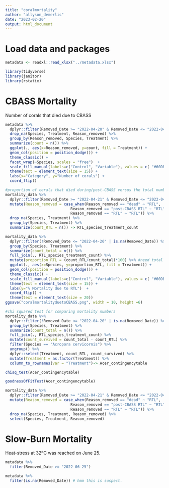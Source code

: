 ```yaml
---
title: "coralmortality"
author: "allyson_demerlis"
date: "2023-02-20"
output: html_document
---
```

# Load data and packages
```r
metadata <- readxl::read_xlsx("../metadata.xlsx")

library(tidyverse)
library(janitor)
library(rstatix)
```

# CBASS Mortality

Number of corals that died due to CBASS
```r
metadata %>% 
  dplyr::filter(Removed_Date >= "2022-04-20" & Removed_Date <= "2022-04-25") %>% 
  drop_na(Species, Treatment, Reason_removed) %>% 
  group_by(Reason_removed, Species, Treatment) %>% 
  summarize(count = n()) %>% 
  ggplot(., aes(x=Reason_removed, y=count, fill = Treatment)) +
  geom_col(position = position_dodge()) +
  theme_classic() +
  facet_wrap(~Species, scales = "free")  +
  scale_fill_manual(labels=c("Control", "Variable"), values = c( "#60DBDB", "#F54A34"))  +
  theme(text = element_text(size = 15)) +
  labs(x="Category", y="Number of corals") + 
  coord_flip()
```


```r
#proportion of corals that died during/post-CBASS versus the total number of corals that went into the CBASS
mortality_data %>% 
  dplyr::filter(Removed_Date >= "2022-04-21" & Removed_Date <= "2022-04-25") %>% 
  mutate(Reason_removed = case_when(Reason_removed == "dead" ~ "RTL",
                             Reason_removed == "post-CBASS RTL" ~ "RTL",
                             Reason_removed == "RTL" ~ "RTL")) %>% 
  drop_na(Species, Treatment) %>% 
  group_by(Species, Treatment) %>% 
  summarize(count_RTL = n()) -> RTL_species_treatment_count

```



```r
mortality_data %>% 
  dplyr::filter(!Removed_Date <= "2022-04-20" | is.na(Removed_Date)) %>% #remove everything that was removed before CBASS so you only account for RTL due to CBASS
  group_by(Species, Treatment) %>% 
  summarize(count_total = n()) %>% 
  full_join(., RTL_species_treatment_count) %>% 
  mutate(proportion_RTL = (count_RTL/count_total)*100) %>% #need total number of corals that were alive at that time
  ggplot(., aes(x=Species, y=proportion_RTL, fill = Treatment)) +
  geom_col(position = position_dodge()) +
  theme_classic() +
  scale_fill_manual(labels=c("Control", "Variable"), values = c( "#60DBDB", "#F54A34"))  +
  theme(text = element_text(size = 15)) +
  labs(y="% Mortality due to RTL")  + 
  coord_flip() +
  theme(text = element_text(size = 20)) 
ggsave("coralmortalityduetoCBASS.png", width = 10, height =6)
```


```r
#chi squared test for comparing mortality numbers
mortality_data %>% 
  dplyr::filter(!Removed_Date <= "2022-04-20" | is.na(Removed_Date)) %>% 
  group_by(Species, Treatment) %>% 
  summarize(count_total = n()) %>% 
  full_join(., RTL_species_treatment_count) %>% 
  mutate(count_survived = count_total - count_RTL) %>% 
  filter(Species == "Acropora cervicornis") %>% 
  ungroup() %>% 
  dplyr::select(Treatment, count_RTL, count_survived) %>% 
  mutate(Treatment = as.factor(Treatment)) %>% 
  column_to_rownames(var = "Treatment")-> Acer_contingencytable

chisq_test(Acer_contingencytable)

goodnessOfFitTest(Acer_contingencytable)

mortality_data %>% 
  dplyr::filter(Removed_Date >= "2022-04-21" & Removed_Date <= "2022-04-25") %>% 
  mutate(Reason_removed = case_when(Reason_removed == "dead" ~ "RTL",
                             Reason_removed == "post-CBASS RTL" ~ "RTL",
                             Reason_removed == "RTL" ~ "RTL")) %>% 
  drop_na(Species, Treatment, Reason_removed) %>% 
  select(Species, Treatment, Reason_removed)
```



# Slow-Burn Mortality

Heat-stress at 32ºC was reached on June 25. 
```r
metadata %>% 
  filter(Removed_Date >= "2022-06-25")

metadata %>% 
  filter(is.na(Removed_Date)) # hmm this is suspect.
```

